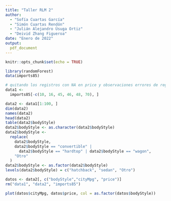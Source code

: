```yaml
---
title: "Taller RLM 2"
author:
  - "Sofía Cuartas García"
  - "Simón Cuartas Rendón"
  - "Julián Alejandro Úsuga Ortiz"
  - "Deivid Zhang Figueroa"
date: "Enero de 2022"
output: 
  pdf_document
---
```


```r
knitr::opts_chunk$set(echo = TRUE)
```

```r
library(randomForest)
data(imports85)

# quitando los registros con NA en price y observaciones errores de registro
data1 <-
  imports85[-c(10, 16, 45, 46, 48, 70), ] 

data2 <- data1[1:100, ]
dim(data2)
names(data2)
head(data2)
table(data2$bodyStyle)
data2$bodyStyle <- as.character(data2$bodyStyle)
data2$bodyStyle <-
  replace(
    data2$bodyStyle,
    data2$bodyStyle == "convertible" |
      data2$bodyStyle == "hardtop" | data2$bodyStyle == "wagon",
    "Otro"
  )
data2$bodyStyle <- as.factor(data2$bodyStyle)
levels(data2$bodyStyle) = c("hatchback", "sedan", "Otro")

datos <- data2[, c("bodyStyle","cityMpg", "price")]
rm("data1", "data2", "imports85")
```

```r
plot(datos$cityMpg, datos$price, col = as.factor(datos$bodyStyle))
```
